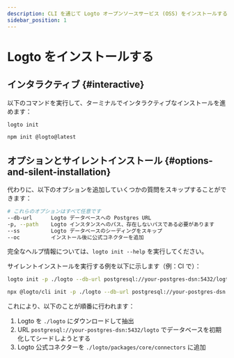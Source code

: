 ```yaml
---
description: CLI を通じて Logto オープンソースサービス (OSS) をインストールするためのガイド。
sidebar_position: 1
---
```



# Logto をインストールする

## インタラクティブ \{#interactive}

以下のコマンドを実行して、ターミナルでインタラクティブなインストールを進めます：

<Tabs groupId="cmd">

  <TabItem value="cli" label="CLI">

```bash
logto init
```

  </TabItem>
  <TabItem value="npm" label="npm">

```bash
npm init @logto@latest
```

  </TabItem>

</Tabs>

## オプションとサイレントインストール \{#options-and-silent-installation}

代わりに、以下のオプションを追加していくつかの質問をスキップすることができます：

```bash
# これらのオプションはすべて任意です
--db-url      Logto データベースへの Postgres URL
-p, --path    Logto インスタンスへのパス、存在しないパスである必要があります
--ss          Logto データベースのシーディングをスキップ
--oc          インストール後に公式コネクターを追加
```

完全なヘルプ情報については、`logto init --help` を実行してください。

サイレントインストールを実行する例を以下に示します（例：CI で）：

<Tabs groupId="cmd">

  <TabItem value="cli" label="CLI">

```bash
logto init -p ./logto --db-url postgresql://your-postgres-dsn:5432/logto --oc
```

  </TabItem>
  <TabItem value="npm" label="npm">

```bash
npx @logto/cli init -p ./logto --db-url postgresql://your-postgres-dsn:5432/logto --oc
```

  </TabItem>

</Tabs>

これにより、以下のことが順番に行われます：

1. Logto を `./logto` にダウンロードして抽出
2. URL `postgresql://your-postgres-dsn:5432/logto` でデータベースを初期化してシードしようとする
3. Logto 公式コネクターを `./logto/packages/core/connectors` に追加
